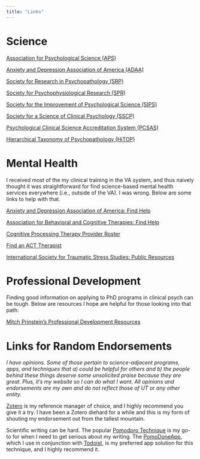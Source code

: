 ```yaml
---
title: "Links"
---
```


# Science

[Association for Psychological Science (APS)](https://www.psychologicalscience.org/)

[Anxiety and Depression Association of America (ADAA)](adaa.org)

[Society for Research in Psychopathology (SRP)](https://psychopathology.org/)

[Society for Psychophysiological Research (SPR)](https://sprweb.org/)

[Society for the Improvement of Psychological Science (SIPS)](https://improvingpsych.org/)

[Society for a Science of Clinical Psychology (SSCP)](http://www.sscpweb.org/)

[Psychological Clinical Science Accreditation System (PCSAS)](https://www.pcsas.org/)

[Hierarchical Taxonomy of Psychopathology (HiTOP)](https://renaissance.stonybrookmedicine.edu/HITOP)

# Mental Health

I received most of the my clinical training in the VA system, and thus naively thought it was straightforward for find science-based mental health services everywhere (i.e., outside of the VA). I was wrong. Below are some links to help with that.

[Anxiety and Depression Association of America: Find Help](https://adaa.org/find-help)

[Association for Behavioral and Cognitive Therapies: Find Help](https://www.abct.org/Help/?m=mFindHelp&fa=dFindHelp)

[Cognitive Processing Therapy Provider Roster](https://cptforptsd.com/cpt-provider-roster/)

[Find an ACT Therapist](https://contextualscience.org/civicrm/profile?gid=17&reset=1&force=1)

[International Society for Traumatic Stress Studies: Public Resources](https://istss.org/public-resources)

# Professional Development

Finding good information on applying to PhD programs in clinical psych can be tough. Below are resources I hope are helpful for those looking into that path:

[Mitch Prinstein's Professional Development Resources](https://mitch.web.unc.edu/professional-development/)

# Links for Random Endorsements

*I have opinions. Some of those pertain to science-adjacent programs, apps, and techniques that a) could be helpful for others and b) the people behind these things deserve some unsolicited praise because they are great. Plus, it's my website so I can do what I want. All opinions and endorsements are my own and do not reflect those of UT or any other entity.*

[Zotero](https://www.zotero.org/) is my reference manager of choice, and I highly recommend you give it a try. I have been a Zotero diehard for a while and this is my form of shouting my endorsement out from the tallest mountain.

Scientific writing can be hard. The popular [Pomodoro Technique](http://en.wikipedia.org/wiki/Pomodoro_Technique) is my go-to for when I need to get serious about my writing. The [PomoDoneApp](https://pomodoneapp.com/), which I use in conjunction with [Todoist](todoist.com), is my preferred app solution for this technique, and I highly recommend it.
